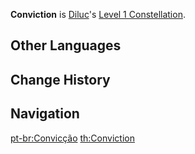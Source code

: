 {{Constellation Infobox
|image       = Constellation Conviction.png
|description = Diluc deals 15% more DMG to opponents whose HP is above 50%.
|level       = 1
|character   = Diluc
|utility1    = Percentage DMG Increase
|utility2    = Enemy HP Dependent
}}
'''Conviction''' is [[Diluc]]'s [[Level 1 Constellation]].
<!--
==Gameplay Notes==
-->

==Other Languages==
{{Other Languages
|en      = Conviction
|zhs     = 罪罚裁断
|zhs_rm  = Zuì fá cáiduàn
|zht     = 罪罰裁斷
|zht_rm  = Zuì fá cáiduàn
|zh_tl   = Considering and Deciding to Punish Crimes
|ja      = 罪の裁断
|ja_rm   = Tsumi no Saidan
|ja_tl   = Crime Judgement
|ko      = 죄악 징벌
|ko_rm   = Joe'ak Jingbeol
|ko_tl   = Sin Punishment
|es      = Condena
|es_tl   = Sentence
|fr      = Conviction
|ru      = Раскалённая месть
|ru_tl   = Red-Hot Revenge
|th      = Conviction
|vi      = Cắt Đứt Tội Lỗi
|vi_tl   = Cutting Off Sins
|de      = Schuldspruch
|de_tl   = Conviction
|id      = Conviction
|pt      = Convicção
|pt_tl   = Conviction
}}

== Change History==
{{Change History|1.0}}

==Navigation==
{{Talent Navbox|Diluc}}
[[pt-br:Convicção]]
[[th:Conviction]]